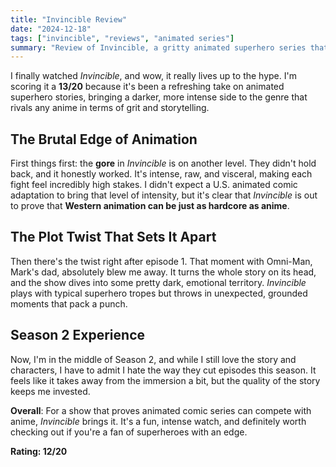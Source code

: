 ```yaml
---
title: "Invincible Review"
date: "2024-12-18"
tags: ["invincible", "reviews", "animated series"]
summary: "Review of Invincible, a gritty animated superhero series that proves US animation can rival anime."
---
```


I finally watched _Invincible_, and wow, it really lives up to the hype. I'm scoring it a **13/20** because it's been a refreshing take on animated superhero stories, bringing a darker, more intense side to the genre that rivals any anime in terms of grit and storytelling.

## The Brutal Edge of Animation

First things first: the **gore** in _Invincible_ is on another level. They didn't hold back, and it honestly worked. It's intense, raw, and visceral, making each fight feel incredibly high stakes. I didn't expect a U.S. animated comic adaptation to bring that level of intensity, but it's clear that _Invincible_ is out to prove that **Western animation can be just as hardcore as anime**.

## The Plot Twist That Sets It Apart

Then there's the twist right after episode 1. That moment with Omni-Man, Mark's dad, absolutely blew me away. It turns the whole story on its head, and the show dives into some pretty dark, emotional territory. _Invincible_ plays with typical superhero tropes but throws in unexpected, grounded moments that pack a punch.

## Season 2 Experience

Now, I'm in the middle of Season 2, and while I still love the story and characters, I have to admit I hate the way they cut episodes this season. It feels like it takes away from the immersion a bit, but the quality of the story keeps me invested.

**Overall**: For a show that proves animated comic series can compete with anime, _Invincible_ brings it. It's a fun, intense watch, and definitely worth checking out if you're a fan of superheroes with an edge.

**Rating: 12/20**

